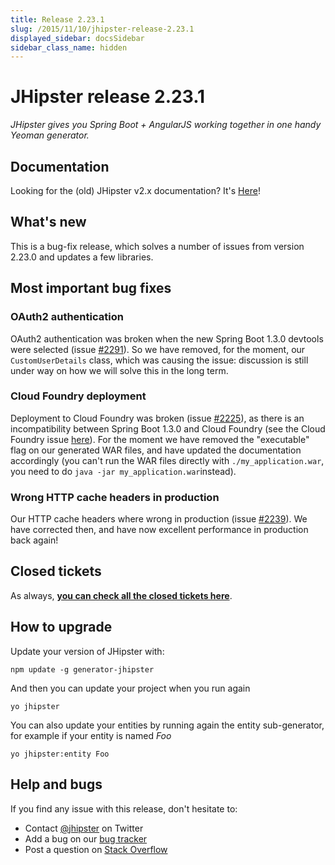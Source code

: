 ```yaml
---
title: Release 2.23.1
slug: /2015/11/10/jhipster-release-2.23.1
displayed_sidebar: docsSidebar
sidebar_class_name: hidden
---
```


JHipster release 2.23.1
==================

*JHipster gives you Spring Boot + AngularJS working together in one handy Yeoman generator.*

Documentation
----------

Looking for the (old) JHipster v2.x documentation? It's [Here](/documentation-archive)!

What's new
----------

This is a bug-fix release, which solves a number of issues from version 2.23.0 and updates a few libraries.

Most important bug fixes
---------

### OAuth2 authentication

OAuth2 authentication was broken when the new Spring Boot 1.3.0 devtools were selected (issue [#2291](https://github.com/jhipster/generator-jhipster/issues/2291)). So we have removed, for the moment, our `CustomUserDetails` class, which was causing the issue: discussion is still under way on how we will solve this in the long term.

### Cloud Foundry deployment

Deployment to Cloud Foundry was broken (issue [#2225](https://github.com/jhipster/generator-jhipster/issues/2225)), as there is an incompatibility between Spring Boot 1.3.0 and Cloud Foundry (see the Cloud Foundry issue [here](https://github.com/cloudfoundry/cli/issues/411)). For the moment we have removed the "executable" flag on our generated WAR files, and have updated the documentation accordingly (you can't run the WAR files directly with `./my_application.war`, you need to do `java -jar my_application.war`instead).

### Wrong HTTP cache headers in production

Our HTTP cache headers where wrong in production (issue [#2239](https://github.com/jhipster/generator-jhipster/issues/2239)). We have corrected then, and have now excellent performance in production back again!

Closed tickets
------------

As always, __[you can check all the closed tickets here](https://github.com/jhipster/generator-jhipster/issues?q=milestone%3A2.23.1+is%3Aclosed)__.

How to upgrade
------------

Update your version of JHipster with:

```
npm update -g generator-jhipster
```

And then you can update your project when you run again

```
yo jhipster
```

You can also update your entities by running again the entity sub-generator, for example if your entity is named _Foo_

```
yo jhipster:entity Foo
```

Help and bugs
--------------

If you find any issue with this release, don't hesitate to:

- Contact [@jhipster](https://twitter.com/jhipster) on Twitter
- Add a bug on our [bug tracker](https://github.com/jhipster/generator-jhipster/issues?state=open)
- Post a question on [Stack Overflow](http://stackoverflow.com/tags/jhipster/info)
